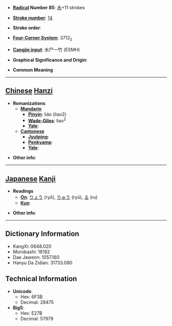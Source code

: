 * '''[[Wiktionary:Chinese radical index| Radical]] Number 85''': [[Wiktionary:Chinese radical index 水|水]]+11 strokes

* '''[[Wiktionary:Chinese total strokes index|Stroke number]]''': [[Wiktionary:Chinese total strokes index 14|14]]

* '''Stroke order''': 

* '''[[Wiktionary:Chinese four corner index|Four-Corner System]]''': 3712<sub>2</sub>

* '''[[Wiktionary:Chinese Cangjie index|Cangjie input]]''': 水尸一竹 (ESMH)

* '''Graphical Significance and Origin''': 

* '''Common Meaning'''

----

== [[Chinese]] [[Hanzi]] ==

* '''Romanizations'''
** '''[[Mandarin]]'''
*** '''[[Pinyin]]''': liáo (liao2)
*** '''[[Wade-Giles]]''': liao<sup>2</sup>
*** '''[[Yale]]''': 
** '''[[Cantonese]]'''
*** '''[[Jyutping]]''':
*** '''[[Penkyamp]]''': 
*** '''[[Yale]]''': 

* '''Other info''': 

----

== [[Japanese]] [[Kanji]] ==

* '''Readings'''
** '''[[On]]''': [[りょう]] (ryō), [[りゅう]] (ryū), [[る]] (ru)
** '''[[Kun]]''': 

* '''Other info''':  

----

== Dictionary Information ==

* KangXi: 0648.020
* Morobashi: 18182
* Dae Jaweon: 1057.160
* Hanyu Da Zidian: 31733.080

== Technical Information ==

* '''Unicode''':
** Hex: 6F3B
** Decimal: 28475
* '''Big5''':
** Hex: E27B
** Decimal: 57979